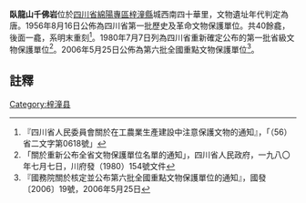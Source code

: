 {{msg:四川省文物保護單位
|名稱 = 臥龍山千佛岩
|編號 = 9
|圖片 = 
|級別 = S01
|分類 = 
|時代 = [[唐代|唐代]]
|地点 = [[四川省|四川省]][[綿陽專區|綿陽專區]][[梓潼縣|梓潼縣]]城西南四十華里
|坐標 =
|登錄 = 1956年8月16日
}}
{{msg:四川省文物保護單位
|名稱 = 臥龍山千佛岩摩崖造像
|編號 = 34
|圖片 = 
|級別 = S1
|分類 = 
|時代 = [[唐代|唐代]]
|地点 = [[四川省|四川省]][[梓潼縣|梓潼縣]]
|坐標 =
|登錄 = 1980年7月7日
}}
{{msg:四川省文物保護單位
|名稱 = 臥龍山千佛岩石窟
|編號 = 860
|圖片 = 
|級別 = 106
|分類 = 
|時代 = 唐
|地点 = [[四川省|四川省]][[梓潼縣|梓潼縣]]
|坐標 =
|登錄 = 2006年5月25日
}}
'''臥龍山千佛岩'''位於[[四川省|四川省]][[綿陽專區|綿陽專區]][[梓潼縣|梓潼縣]]城西南四十華里，文物遺址年代判定為唐。1956年8月16日公佈為四川省第一批歷史及革命文物保護單位。共40餘龕，後面一龕，系明末重刻<ref>『四川省人民委員會關於在工農業生產建設中注意保護文物的通知』，「（56）省二文字第0618號」</ref>。1980年7月7日列為四川省重新確定公布的第一批省級文物保護單位<ref>「關於重新公布全省文物保護單位名單的通知」，四川省人民政府，一九八〇年七月七日，川府發（1980）154號文件</ref>。2006年5月25日公佈為第六批全國重點文物保護單位<ref>『國務院關於核定並公布第六批全國重點文物保護單位的通知』，國發〔2006〕19號，2006年5月25日</ref>。

==註釋==
{{reflist}}

{{DEFAULTSORT:W}}
[[Category:梓潼县|Category:梓潼县]]
{{全国重点文物保护单位小作品}}